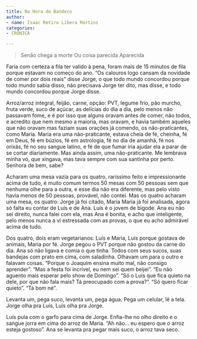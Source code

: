 ```yaml
---
title: Na Hora do Bandeco
author:
- name: Isaac Retiro Libera Martins
categories:
- CRÔNICA

---
```


> Senão chega a morte
> Ou coisa parecida
> Aparecida

Faria com certeza a fila ter valido à pena, foram mais de 15 minutos de fila porque estavam no começo do ano. “Os calouros logo cansam da novidade de comer por dois reais” disse Jorge, o que todo mundo concordou porque todo mundo sabia disso, não precisava Jorge ter dito, mas disse, e todo mundo concordou porque Jorge disse. 

Arroz/arroz integral, feijão, carne, opção: PVT, legume frio, pão murcho, fruta verde, suco de açúcar, as delícias do dia a dia, pelo menos não passavam fome, e é por isso que alguns oravam antes de comer, não todos, e acredito que nem mesmo a maioria, mas oravam, e havia também aqueles que não oravam mas faziam suas orações já comendo, os não-praticantes, como Maria. Maria era uma não-praticante, estava cheia de fé, cheinha, fé em Deus, fé em búzios, fé em astrologia, fé no dia de amanhã, fé nos orixás, fé no seu sangue latino, e fé de que fumar iria ajudar ela a parar de se cortar diariamente. Mas ainda assim, uma não-praticante. Me lembrava minha vó, que xingava, mas tava sempre com sua santinha por perto. Senhora de bem, sabe?	

Acharam uma mesa vazia para os quatro, raríssimo feito e impressionante acima de tudo, é muito comum termos 50 mesas com 50 pessoas sem que nenhuma olhe para a outra, e esse dia não era diferente, mas pelo visto havia menos de 50 pessoas, provável, não contei. Mas os quatro acharam uma mesa, os quatro: Jorge já foi citado, Maria Maria já foi analisada, agora só falta eu contar de Luís e de Ana. Luís é o jovem de bigode. Ana eu não sei direito, nunca falei com ela, mas Ana é bonita, e acho que inteligente, pelo menos nunca a vi estressada com as provas, o que eu acho admirável acima de tudo. 

Dos quatro, dois eram vegetarianos: Luís e Maria, Luís porque gostava de animais, Maria por fé. Jorge pegou o PVT porque não gostou da carne do dia. Ana só não ligava e comia o que tinha. Todos com seus sucos, suas bandejas com prato em cima, com saladinha. Olhavam um para o outro e falavam coisas. “Porque o Joaquim ensina muito mal, não consigo aprender”. “Mas a festa foi incrível, eu nem sei quem beijei”. “Eu não aguento mais esperar pelo show de Domingo”. “Só o Luís que fica quieto na dele, por que não fala mais? Tá preocupado com a prova?”. “Só quero ficar quieto”. “Tá bom né”. 

Levanta um, pega suco, levanta um, pega água. Pega um celular, lê a tela. Jorge olha pra Luís, Luís olha pra Jorge.

Luís pula com o garfo para cima de Jorge. Enfia-lhe no olho direito e o sangue jorra em cima do arroz de Maria. “Ah não… eu espero que o arroz esteja gostoso”. Ana se levanta pra pegar mais suco, o arroz tava seco.
